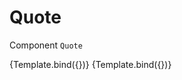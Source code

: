 
<Meta title="SB/User/LearnPage/BlockElement/Quote" component={Quote} />

# Quote

Component `Quote`


<Canvas>
  <Story
    name="Quote left"
    args={{
      content: {
        data: {
          alignment: 'left',
          caption: 'Author Author',
          text: 'Lorem ipsum dolor sit amet, consectetur adipisicing elit. Ab ad, amet aspernatur at beatae consequatur dignissimos ea earum esse eveniet in itaque iusto laudantium minima natus officiis optio placeat porro quasi qui quidem sapiente sit temporibus tenetur velit voluptas voluptates? Aliquam assumenda eveniet labore nesciunt optio quod ullam. Autem ex facere inventore ipsum quae quaerat quo tenetur ullam velit voluptate. Optio ratione sapiente velit. Ad consectetur doloremque facilis harum inventore neque nostrum omnis quas. Accusantium ad amet, autem corporis debitis dolore ducimus eos eum fugit harum ipsam, laboriosam magni maiores minus numquam quisquam quo repellendus rerum tempore temporibus totam voluptatum?',
        },
      },
    }}
  >
    {Template.bind({})}
  </Story>
  <Story
    name="Quote center"
    args={{
      content: {
        data: {
          alignment: 'center',
          caption: 'Author Author',
          text: 'Lorem ipsum dolor sit amet, consectetur adipisicing elit. Ab ad, amet aspernatur at beatae consequatur dignissimos ea earum esse eveniet in itaque iusto laudantium minima natus officiis optio placeat porro quasi qui quidem sapiente sit temporibus tenetur velit voluptas voluptates? Aliquam assumenda eveniet labore nesciunt optio quod ullam. Autem ex facere inventore ipsum quae quaerat quo tenetur ullam velit voluptate. Optio ratione sapiente velit. Ad consectetur doloremque facilis harum inventore neque nostrum omnis quas. Accusantium ad amet, autem corporis debitis dolore ducimus eos eum fugit harum ipsam, laboriosam magni maiores minus numquam quisquam quo repellendus rerum tempore temporibus totam voluptatum?',
        },
      },
    }}
  >
    {Template.bind({})}
  </Story>
</Canvas>
